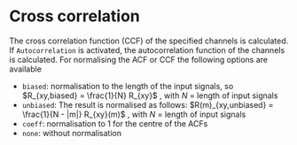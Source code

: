 # Cross correlation

The cross correlation function (CCF) of the specified channels is calculated. If ``Autocorrelation`` is activated, the autocorrelation function of the channels is calculated. For normalising the ACF or CCF the following options are available
- ``biased``: normalisation to the length of the input signals, so $R_{xy,biased} = \frac{1}{N} R_{xy}$ , with $N$ = length of input signals
- ``unbiased``: The result is normalised as follows: $R(m)_{xy,unbiased} = \frac{1}{N - |m|} R_{xy}(m)$ , with $N$ = length of input signals
- ``coeff``: normalisation to 1 for the centre of the ACFs
- ``none``: without normalisation

